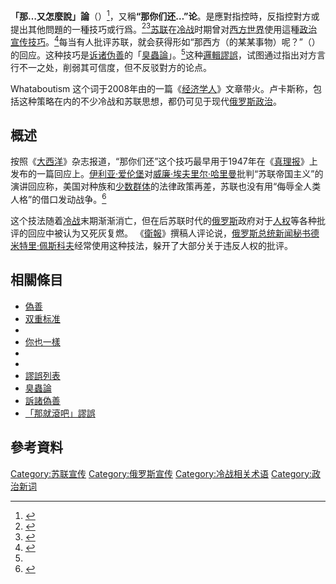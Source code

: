 {{expand english}}
{{Soviet Union sidebar}}
{{misinformation}}
'''「那…又怎麼說」論'''（{{lang-en|whataboutism、whataboutery}}）<ref name=":0">{{Cite web|title=中美比较如何成为一种病毒|url=https://cn.nytimes.com/opinion/20200528/coronavirus-china-us-pandemic/|access-date=2022-03-04|date=2020-05-28|last=滕彪|work=纽约时报中文网|language=zh-hans|archive-date=2022-04-29|archive-url=https://web.archive.org/web/20220429041302/https://cn.nytimes.com/opinion/20200528/coronavirus-china-us-pandemic/}}</ref>，又稱'''“那你们还…”论'''。是應對指控時，反指控對方或提出其他問題的一種技巧或行爲。<ref>{{cite book | title = whataboutism | work = Oxford Dictionary of English | language = en}}</ref><ref>{{cite book | title = whataboutery | work = Oxford Dictionary of English | language = en}}</ref>[[苏联|苏联]]在[[冷战|冷战]]时期曾对[[西方世界|西方世界]]使用這種[[政治宣传技巧|政治宣传技巧]]。<ref>{{cite web |author1=AMY CHANG CHIEN |author2=BEN HUBLEY |title=“那又怎么说”主义的诡辩术 |url=https://cn.nytimes.com/culture/20180730/wod-whataboutism/ |website=纽约时报中文网 |publisher=纽约时报 |accessdate=2020-06-12 |archive-date=2021-05-15 |archive-url=https://web.archive.org/web/20210515071121/https://cn.nytimes.com/culture/20180730/wod-whataboutism/ |dead-url=no }}</ref>每当有人批评苏联，就会获得形如“那西方（的某某事物）呢？”（{{lang|en|What about…?}}）的回应。{{r|Econ080131}}{{r|EV081211}}这种技巧是[[诉诸伪善|诉诸伪善]]的「[[臭蟲論|臭蟲論]]」。<ref name=Atlantic/>这种[[邏輯謬誤|邏輯謬誤]]，试图通过指出对方言行不一之处，削弱其可信度，但不反驳對方的论点。

Whataboutism 这个词于2008年由{{tsl|en|Edward Lucas (journalist)|爱德华·卢卡斯 (记者)|爱德华·卢卡斯}}的一篇《[[经济学人|经济学人]]》文章带火。卢卡斯称，包括这种策略在内的不少冷战和苏联思想，都仍可见于现代[[俄罗斯政治|俄罗斯政治]]。{{r|Econ080131}}

==概述==
按照《[[大西洋_(雜誌)|大西洋]]》杂志报道，“那你们还”这个技巧最早用于1947年在《[[真理报|真理报]]》上发布的一篇回应上。[[伊利亚·爱伦堡|伊利亚·爱伦堡]]对[[威廉·埃夫里尔·哈里曼|威廉·埃夫里尔·哈里曼]]批判“苏联帝国主义”的演讲回应称，美国对种族和[[少数群体|少数群体]]的法律政策再差，苏联也没有用“侮辱全人类人格”的借口发动战争。<ref name=Atlantic>{{cite news |last=Khazan |first=Olga |date=August 2, 2013 |title=The Soviet-Era Strategy That Explains What Russia Is Doing With Snowden |url=https://www.theatlantic.com/international/archive/2013/08/the-soviet-era-strategy-that-explains-what-russia-is-doing-with-snowden/278314/ |newspaper=The Atlantic |access-date=July 7, 2015 |archive-date=2019-03-29 |archive-url=https://web.archive.org/web/20190329030251/https://www.theatlantic.com/international/archive/2013/08/the-soviet-era-strategy-that-explains-what-russia-is-doing-with-snowden/278314/ |dead-url=no }}</ref>

这个技法随着[[冷战|冷战]]末期渐渐消亡，但在后苏联时代的[[俄罗斯|俄罗斯]]政府对于[[人权|人权]]等各种批评的回应中被认为又死灰复燃。{{r|Econ080131}} 《[[衛報|衛報]]》撰稿人{{tsl|en|Miriam Elder|米里亚姆·埃德尔|}}评论说，[[俄罗斯总统新闻秘书|俄罗斯总统新闻秘书]][[德米特里·佩斯科夫|德米特里·佩斯科夫]]经常使用这种技法，躲开了大部分关于违反人权的批评。<!--Peskov responded to Elder's article on the difficulty of dry-cleaning in Moscow with a ''whataboutism'' on the difficulty Russians experience in obtaining a [[签证|visa]] to the [[英国|英国]].{{r|GN120426}} In July 2012, [[俄罗斯新闻社|俄罗斯新闻社]] columnist Konstantin von Eggert wrote an article about the use of whataboutism in relation to Russian and [[美国|American]] support for different governments in the [[中东|中东]].{{r|RIAN120725}}-->

==相關條目==
* [[偽善|偽善]]
* [[双重标准|双重标准]]
* {{tsl|en|And you are lynching Negroes|那你们还在吊黑人呢}}
* [[你也一樣|你也一樣]]
* {{tsl|en|The Mote and the Beam|刺和樑木}}
* {{tsl|en|Unclean hands|污手原則}}
* [[謬誤列表|謬誤列表]]
* [[臭蟲論|臭蟲論]]
* [[訴諸偽善|訴諸偽善]]
* [[「那就滾吧」謬誤|「那就滾吧」謬誤]]

==參考資料==
{{Wiktionary|whataboutism}}
{{Reflist|refs=
<ref name=Econ080131>{{cite news |url= http://www.economist.com/node/10598774 |title= Whataboutism |author= Staff writer |newspaper= [[The_Economist|The Economist]] |date= January 31, 2008 |accessdate= May 16, 2012 |archive-date= 2016-08-03 |archive-url= https://web.archive.org/web/20160803224739/http://www.economist.com/node/10598774 |dead-url= no }}</ref>
<ref name=EV081211>{{cite news |url= http://www.politico.eu/article/the-west-is-in-danger-of-losing-its-moral-authority/ |title= The West is in danger of losing its moral authority |author= Staff writer |newspaper= {{tsl|en|European Voice||}} |date= December 11, 2008 |accessdate= May 16, 2012 |archive-date= 2019-04-02 |archive-url= https://web.archive.org/web/20190402061515/https://www.politico.eu/article/the-west-is-in-danger-of-losing-its-moral-authority/ |dead-url= no }}</ref>
<!--<ref name=GN120426>{{cite news |url= https://www.theguardian.com/world/2012/apr/26/russia-abuses-bureaucracy-putin-drycleaning |title= Want a response from Putin's office? Russia's dry-cleaning is just the ticket |first= Miriam |last= Elder |newspaper=[[The_Guardian|The Guardian]] |date= April 26, 2012 |accessdate= May 16, 2012}}</ref>
<ref name=RIAN120725>{{cite news |url= http://en.rian.ru/columnists/20120725/174777687.html |title=Due West: 'Whataboutism' Is Back - and Thriving |first= Konstantin |last= von Eggert |publisher= [[RIA_Novosti|RIA Novosti]] |date= July 25, 2012 }}</ref>
<ref name=Slate141117>{{cite web |url= http://www.slate.com/blogs/the_world_/2014/03/21/russia_and_western_double_standards_the_long_history_of_russian_complaints.html |title= The Long History of Russian Whataboutism |last1= Keating |first1= Joshua |website={{tsl|en|Slate.com||}} |date= 21 March 2014 |accessdate= 17 November 2014 }}</ref>
<ref name=WP140820>{{cite news |url= https://www.washingtonpost.com/posteverything/wp/2014/08/20/ferguson-whataboutism-and-american-soft-power/ |title= Ferguson, whataboutism and American soft power |last1=Drezner |first1=Daniel |work= The Washington Post |date= 20 August 2014 |accessdate= 17 November 2014 }}</ref>
<ref name=RFE150116>{{cite web |url= http://www.rferl.org/content/azerbaijan-human-rights-united-states/26797395.html |title= Azerbaijan Concerned About Human Rights -- In The United States. |work= [[自由欧洲电台／自由电台|自由欧洲电台／自由电台]] |date= January 16, 2015 }}</ref>-->
}}
{{不相干的謬誤}}
{{宣传}}
<!-- {{政治宣传技巧}} -->

[[Category:苏联宣传|Category:苏联宣传]]
[[Category:俄罗斯宣传|Category:俄罗斯宣传]]
[[Category:冷战相关术语|Category:冷战相关术语]]
[[Category:政治新词|Category:政治新词]]